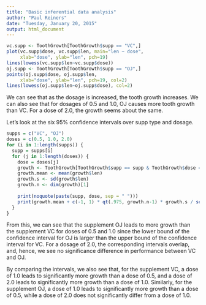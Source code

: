 ```yaml
---
title: "Basic inferential data analysis"
author: "Paul Reiners"
date: "Tuesday, January 20, 2015"
output: html_document
---
```


```r
vc.supp <- ToothGrowth[ToothGrowth$supp == "VC",]
plot(vc.supp$dose, vc.supp$len, main="len ~ dose", 
     xlab="dose", ylab="len", pch=19)
lines(lowess(vc.supp$len~vc.supp$dose))
oj.supp <- ToothGrowth[ToothGrowth$supp == "OJ",]
points(oj.supp$dose, oj.supp$len,
     xlab="dose", ylab="len", pch=19, col=2)
lines(lowess(oj.supp$len~oj.supp$dose), col=2)
```

We can see that as the dosage is increased, the tooth growth increases.  We can also see that for dosages of 0.5 and 1.0, OJ causes more tooth growth than VC.  For a dose of 2.0, the growth seems about the same.

Let's look at the six 95% confidence intervals over supp type and dosage.


```r
supps = c("VC", "OJ")
doses = c(0.5, 1.0, 2.0)
for (i in 1:length(supps)) {
  supp = supps[i]
  for (j in 1:length(doses)) {
    dose = doses[j]
    growth <- ToothGrowth[ToothGrowth$supp == supp & ToothGrowth$dose == dose,]
    growth.mean <- mean(growth$len)
    growth.s <- sd(growth$len)
    growth.n <- dim(growth)[1]
    
    print(noquote(paste(supp, dose, sep = " ")))
    print(growth.mean + c(-1, 1) * qt(.975, growth.n-1) * growth.s / sqrt(growth.n))
  }
}
```

From this, we can see that the supplement OJ leads to more growth than the supplement VC for doses of 0.5 and 1.0 since the lower bound of the confidence interval for OJ is larger than the upper bound of the confidence interval for VC.  For a dosage of 2.0, the corresponding intervals overlap, and, hence, we see no significance difference in performance between VC and OJ.

By comparing the intervals, we also see that, for the supplement VC, a dose of 1.0 leads to significantly more growth than a dose of 0.5, and a dose of 2.0 leads to significantly more growth than a dose of 1.0.  Similarly, for the supplement OJ, a dose of 1.0 leads to significantly more growth than a dose of 0.5, while a dose of 2.0 does not significantly differ from a dose of 1.0.
